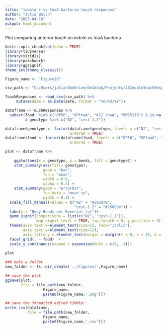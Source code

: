 ```yaml
---
title: "indole + vs tnaA bacteria touch responses"
author: "Julia Balch"
date: "2023-04-16"
output: html_document
---
```

Plot comparing anterior touch on indole vs tnaA bacteria

```r
knitr::opts_chunk$set(echo = TRUE)
library(tidyverse)
library(viridis)
library(patchwork)
library(ggsignif)
theme_set(theme_classic())

Figure_name <- "Figure2d"

```


```r

csv_path <- "C:/Users/julia/OneDrive/Desktop/Projects/JBIndoleTouchResponseMS/datasets/TouchResponsesData.csv"

TouchResponses <- read_csv(csv_path) %>%
     mutate(date = as.Date(date, format = "%m/%d/%Y"))

dataframe <-TouchResponses %>%
  subset(food  %in% c('OP50', "OPtnaA", "K12 tnaA", "BW25113") & is.na(additive) & !time_off_food_min %in% c("10", "0", "30") 
         & genotype %in% c("N2", "cest-1.2"))

dataframe$genotype <- factor(dataframe$genotype, levels = c("N2", "cest-1.2"),
                             ordered = TRUE)
dataframe$food <- factor(dataframe$food, levels = c("OP50", "OPtnaA", "BW25113", "K12 tnaA"),
                             ordered = TRUE)

```


```r
plot <- dataframe %>%
  
    ggplot(aes(x = genotype, y = bends, fill = genotype)) +
    stat_summary(aes(fill= genotype),
                 geom = "bar", 
                 fun = "mean", 
                 width = 0.6,
                 alpha = 0.7) +
    stat_summary(geom = "errorbar", 
                 fun.data = "mean_se", 
                 width = 0.1) +
  scale_fill_manual(values = c("N2" = "#582878",
                               "cest-1.2" = "#26828e")) +
  labs(y = "Body Bends per Reversal (n)")+
  geom_signif(comparisons = list(c("N2", "cest-1.2")),
              map_signif_level = TRUE, tip_length = 0, y_position = 4) +
  theme(axis.text.x=element_text(size=12, face="italic"),
        axis.text.y=element_text(size=12), 
        axis.title.y = element_text(margin = margin(t = 0, r = 15, b = 0, l = 0), size = 12)) +
  facet_grid(. ~ food)  +
  scale_y_continuous(expand = expansion(mult = c(0, .1)))
  
plot
```

```r

### make a folder
new_folder <- fs::dir_create('../figures/',Figure_name)

## save the plot
ggsave(plot,
       file = file.path(new_folder,
                 Figure_name,
                 paste0(Figure_name,'.png')))

## save the formatted edited tibble:
write_csv(dataframe,
          file = file.path(new_folder,
                 Figure_name,
                 paste0(Figure_name,'.csv')))

```
